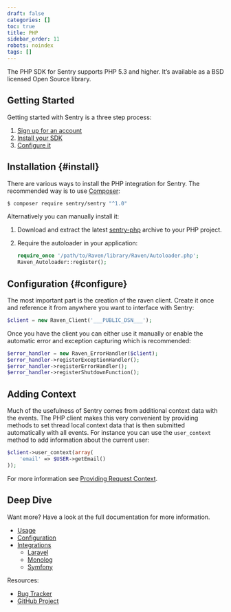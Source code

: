 ```yaml
---
draft: false
categories: []
toc: true
title: PHP
sidebar_order: 11
robots: noindex
tags: []
---
```

The PHP SDK for Sentry supports PHP 5.3 and higher. It’s available as a BSD licensed Open Source library.

## Getting Started
Getting started with Sentry is a three step process:

1.  [Sign up for an account](https://sentry.io/signup/)
2.  [Install your SDK](#install)
3.  [Configure it](#configure)

<!-- WIZARD installation -->
## Installation {#install}

There are various ways to install the PHP integration for Sentry. The recommended way is to use [Composer](http://getcomposer.org/):

```bash
$ composer require sentry/sentry "^1.0"
```

Alternatively you can manually install it:

1.  Download and extract the latest [sentry-php](https://github.com/getsentry/sentry-php/archive/master.zip) archive to your PHP project.
2.  Require the autoloader in your application:

    ```php
    require_once '/path/to/Raven/library/Raven/Autoloader.php';
    Raven_Autoloader::register();
    ```


<!-- WIZARD configuration -->
## Configuration {#configure}

The most important part is the creation of the raven client. Create it once and reference it from anywhere you want to interface with Sentry:

```php
$client = new Raven_Client('___PUBLIC_DSN___');
```

Once you have the client you can either use it manually or enable the automatic error and exception capturing which is recommended:

```php
$error_handler = new Raven_ErrorHandler($client);
$error_handler->registerExceptionHandler();
$error_handler->registerErrorHandler();
$error_handler->registerShutdownFunction();
```


## Adding Context

Much of the usefulness of Sentry comes from additional context data with the events. The PHP client makes this very convenient by providing methods to set thread local context data that is then submitted automatically with all events. For instance you can use the `user_context` method to add information about the current user:

```php
$client->user_context(array(
    'email' => $USER->getEmail()
));
```

For more information see [Providing Request Context](/clients/php/config/#sentry-php-request-context).

## Deep Dive

Want more? Have a look at the full documentation for more information.

-   [Usage](/clients/php/usage/)
-   [Configuration](/clients/php/config/)
-   [Integrations](/clients/php/integrations/)
    -   [Laravel](/clients/php/integrations/#laravel)
    -   [Monolog](/clients/php/integrations/#monolog)
    -   [Symfony](/clients/php/integrations/#symfony2)

Resources:

-   [Bug Tracker](http://github.com/getsentry/sentry-php/issues)
-   [GitHub Project](http://github.com/getsentry/sentry-php)
